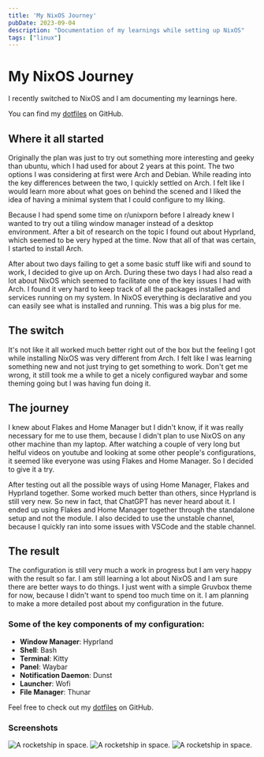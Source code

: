 ```yaml
---
title: 'My NixOS Journey'
pubDate: 2023-09-04
description: "Documentation of my learnings while setting up NixOS"
tags: ["linux"]
---
```



# My NixOS Journey

I recently switched to NixOS and I am documenting my learnings here. 

You can find my [dotfiles](https://github.com/pierresquarra/nix-config) on GitHub.

## Where it all started

Originally the plan was just to try out something more interesting and geeky than ubuntu, which I had used for about 2 years at this point. The two options I was considering at first were Arch and Debian. While reading into the key differences between the two, I quickly settled on Arch. I felt like I would learn more about what goes on behind the scened and I liked the idea of having a minimal system that I could configure to my liking.

Because I had spend some time on r/unixporn before I already knew I wanted to try out a tiling window manager instead of a desktop environment. After a bit of research on the topic I found out about Hyprland, which seemed to be very hyped at the time. Now that all of that was certain, I started to install Arch.

After about two days failing to get a some basic stuff like wifi and sound to work, I decided to give up on Arch. During these two days I had also read a lot about NixOS which seemed to facilitate one of the key issues I had with Arch. I found it very hard to keep track of all the packages installed and services running on my system. In NixOS everything is declarative and you can easily see what is installed and running. This was a big plus for me.

## The switch

It's not like it all worked much better right out of the box but the feeling I got while installing NixOS was very different from Arch. I felt like I was learning something new and not just trying to get something to work. Don't get me wrong, it still took me a while to get a nicely configured waybar and some theming going but I was having fun doing it.

## The journey

I knew about Flakes and Home Manager but I didn't know, if it was really necessary for me to use them, because I didn't plan to use NixOS on any other machine than my laptop. After watching a couple of very long but helful videos on youtube and looking at some other people's configurations, it seemed like everyone was using Flakes and Home Manager. So I decided to give it a try.

After testing out all the possible ways of using Home Manager, Flakes and Hyprland together. Some worked much better than others, since Hyprland is still very new. So new in fact, that ChatGPT has never heard about it. I ended up using Flakes and Home Manager together through the standalone setup and not the module. I also decided to use the unstable channel, because I quickly ran into some issues with VSCode and the stable channel.

## The result

The configuration is still very much a work in progress but I am very happy with the result so far. I am still learning a lot about NixOS and I am sure there are better ways to do things. I just went with a simple Gruvbox theme for now, because I didn't want to spend too much time on it. I am planning to make a more detailed post about my configuration in the future.


### Some of the key components of my configuration:

- **Window Manager**: Hyprland
- **Shell**: Bash
- **Terminal**: Kitty
- **Panel**: Waybar
- **Notification Daemon**: Dunst
- **Launcher**: Wofi
- **File Manager**: Thunar

Feel free to check out my [dotfiles](https://github.com/pierresquarr/nix-config) on GitHub.

### Screenshots

<Image src={first} alt="A rocketship in space."/>

<Image src={second} alt="A rocketship in space."/>

<Image src={third} alt="A rocketship in space."/>

